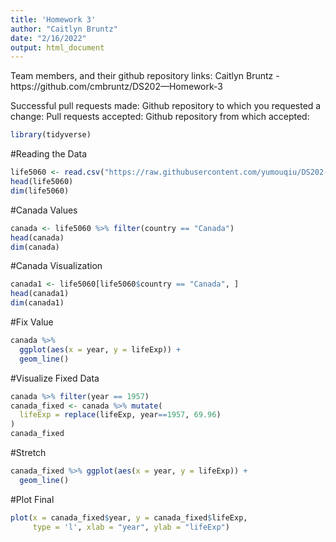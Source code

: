 ```yaml
---
title: 'Homework 3'
author: "Caitlyn Bruntz"
date: "2/16/2022"
output: html_document
---
```

Team members, and their github repository links: Caitlyn Bruntz - https://github.com/cmbruntz/DS202---Homework-3


Successful pull requests made:
Github repository to which you requested a change:
Pull requests accepted:
Github repository from which accepted:


```r
library(tidyverse)
```
#Reading the Data
```r
life5060 <- read.csv("https://raw.githubusercontent.com/yumouqiu/DS202-Spring2023/main/Lecture1_collaborative-environment/data/gapminder-5060.csv")
head(life5060)
dim(life5060)
```
#Canada Values
```r
canada <- life5060 %>% filter(country == "Canada")
head(canada)
dim(canada)
```
#Canada Visualization
```r
canada1 <- life5060[life5060$country == "Canada", ]
head(canada1)
dim(canada1)
```
#Fix Value
```r
canada %>% 
  ggplot(aes(x = year, y = lifeExp)) +
  geom_line()
```
#Visualize Fixed Data
```r
canada %>% filter(year == 1957)
canada_fixed <- canada %>% mutate(
  lifeExp = replace(lifeExp, year==1957, 69.96)  
)
canada_fixed
```
#Stretch
```r
canada_fixed %>% ggplot(aes(x = year, y = lifeExp)) +
  geom_line()
```
#Plot Final
```r
plot(x = canada_fixed$year, y = canada_fixed$lifeExp, 
     type = 'l', xlab = "year", ylab = "lifeExp")
```

